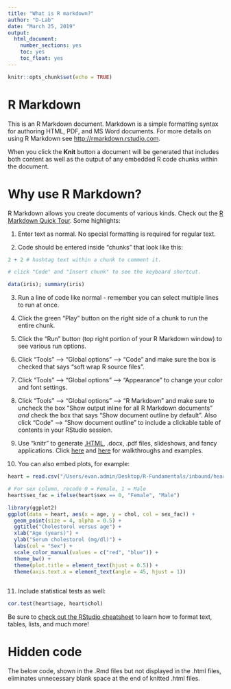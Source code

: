 ```yaml
---
title: "What is R markdown?"
author: "D-Lab"
date: "March 25, 2019"
output: 
  html_document: 
    number_sections: yes
    toc: yes
    toc_float: yes
---
```


```r
knitr::opts_chunk$set(echo = TRUE)
```

# R Markdown

This is an R Markdown document. Markdown is a simple formatting syntax for authoring HTML, PDF, and MS Word documents. For more details on using R Markdown see <http://rmarkdown.rstudio.com>.

When you click the **Knit** button a document will be generated that includes both content as well as the output of any embedded R code chunks within the document. 

# Why use R Markdown?

R Markdown allows you create documents of various kinds. Check out the [R Markdown Quick Tour](http://rmarkdown.rstudio.com/authoring_quick_tour.html). Some highlights:  

1. Enter text as normal. No special formatting is required for regular text.  

2. Code should be entered inside "chunks" that look like this:  

```r
2 + 2 # hashtag text within a chunk to comment it.

# click "Code" and "Insert chunk" to see the keyboard shortcut.  

data(iris); summary(iris)
```

3. Run a line of code like normal - remember you can select multiple lines to run at once.  

4. Click the green "Play" button on the right side of a chunk to run the entire chunk.  

5. Click the "Run" button (top right portion of your R Markdown window) to see various run options.  

6. Click "Tools" --> "Global options" --> "Code" and make sure the box is checked that says "soft wrap R source files".  

7. Click "Tools" --> "Global options" --> "Appearance" to change your color and font settings.  

8. Click "Tools" --> "Global options" --> "R Markdown" and make sure to uncheck the box "Show output inline for all R Markdown documents" _and_ check the box that says "Show document outline by default". Also click "Code" --> "Show document outline" to include a clickable table of contents in your RStudio session.  

9. Use "knitr" to generate [.HTML](https://html.com/), .docx, .pdf files, slideshows, and fancy applications. Click [here](https://rmarkdown.rstudio.com/) and [here](https://bookdown.org/yihui/rmarkdown/) for walkthroughs and examples.  

10. You can also embed plots, for example: 

```r
heart = read.csv("/Users/evan.admin/Desktop/R-Fundamentals/inbound/heart.csv")

# For sex column, recode 0 = Female, 1 = Male
heart$sex_fac = ifelse(heart$sex == 0, "Female", "Male")

library(ggplot2)
ggplot(data = heart, aes(x = age, y = chol, col = sex_fac)) + 
  geom_point(size = 4, alpha = 0.5) + 
  ggtitle("Cholestorol versus age") + 
  xlab("Age (years)") + 
  ylab("Serum cholestorol (mg/dl)") +
  labs(col = "Sex") + 
  scale_color_manual(values = c("red", "blue")) + 
  theme_bw() + 
  theme(plot.title = element_text(hjust = 0.5)) + 
  theme(axis.text.x = element_text(angle = 45, hjust = 1))
  
```

11. Include statistical tests as well: 

```r
cor.test(heart$age, heart$chol)
```

Be sure to [check out the RStudio cheatsheet](https://www.rstudio.com/resources/cheatsheets/#rmarkdown) to learn how to format text, tables, lists, and much more!

# Hidden code

The below code, shown in the .Rmd files but not displayed in the .html files, eliminates unnecessary blank space at the end of knitted .html files. 

<div class="tocify-extend-page" data-unique="tocify-extend-page" style="height: 0;"></div>